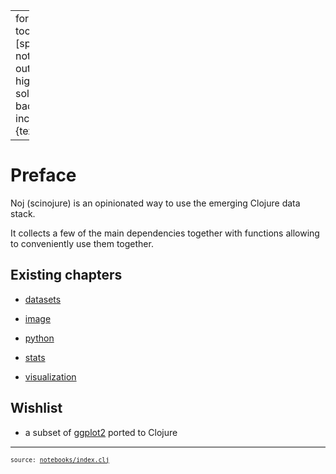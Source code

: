 
---
format:
  html:
    toc: true
    toc-depth: 4
    theme: [spacelab, notebooks/custom.scss]
    output-file: index.html
highlight-style: solarized
code-block-background: true
include-in-header: {text: '<link rel = "icon" href = "data:," />'}

---
<style></style><style>.printedClojure .sourceCode {
  background-color: transparent;
  border-style: none;
}
</style>
<script src="index_files/md-default0.js" type="text/javascript"></script><script src="index_files/md-default1.js" type="text/javascript"></script>

# Preface

Noj (scinojure) is an opinionated way to use the emerging Clojure data stack.

It collects a few of the main dependencies together with functions allowing to conveniently use them together.

## Existing chapters



- [datasets](datasets.html)


- [image](image.html)


- [python](python.html)


- [stats](stats.html)


- [visualization](visualization.html)



## Wishlist

- a subset of [ggplot2](https://ggplot2.tidyverse.org/) ported to Clojure


<div style="background-color:grey;height:2px;width:100%;"></div>

<div><pre><small><small>source: <a href="https://github.com/scicloj/noj/blob/main/notebooks/index.clj">notebooks/index.clj</a></small></small></pre></div>